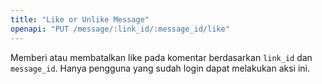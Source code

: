```yaml
---
title: "Like or Unlike Message"
openapi: "PUT /message/:link_id/:message_id/like"
---
```


Memberi atau membatalkan like pada komentar berdasarkan `link_id` dan `message_id`. Hanya pengguna yang sudah login dapat melakukan aksi ini.
